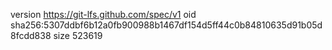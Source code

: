 version https://git-lfs.github.com/spec/v1
oid sha256:5307ddbf6b12a0fb900988b1467df154d5ff44c0b84810635d91b05d8fcdd838
size 523619
